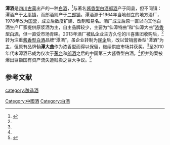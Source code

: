{{Unreliable sources|time=2021-02-28T13:25:36+00:00}}
'''潭酒'''是[[四川|四川]][[古蔺|古蔺]]出产的一种[[中国烧酒|白酒]]，<ref name=js1>{{cite web|url=https://www.sohu.com/a/363453076_426303 |title=“拼”出来的酱酒三强|language=Zh-hans|date=2019-12-29}}</ref>与著名[[酱香型白酒|酱香型白酒]][[郎酒|郎酒]]产于同县，但不同镇：潭酒产于[[太平镇_(古蔺县)|太平镇]]，而郎酒则产于[[二郎镇_(古蔺县)|二郎镇]]。潭酒源于1964年当地创立的地方酒厂，1978年改为[[国营|国营]]，成立后数度扩建、改制和易名。酒厂成立后原一直以向其他白酒生产厂家提供原浆酒为主，自主品牌较少，主要为“仙潭特曲”和“仙潭大曲”[[浓香型白酒|浓香型白酒]]，但一直受市场青睐。2013年酒厂被[[私企|私企]]业主方久伦的川喜集团收购后，<ref name=js1/>转为注重[[酱香型白酒|酱香型白酒]]品牌“潭酒”，虽企业转制为[[民企|民企]]后，改以营销酱香型“潭酒”为主，但原有品牌'''仙潭大曲'''作为浓香型而得以保留，继续供应市场并获奖。<ref name=js1/>至2010年代末潭酒已成为仅次于[[茅台|茅台]]和[[郎酒|郎酒]]之后的中国第三大酱香型白酒，<ref name=js1/>但并购案被爆出巨额国有资产流失遭贱卖之巨大争议。<ref name=js3>{{cite web|url=https://finance.qq.com/a/20120405/000783.htm |title=仙潭酒业改制调查：1.5亿元背后的博弈|language=Zh-hans|date=2012-04-05}}</ref>

==参考文献==
{{reflist}}
{{饮料小作品}}
{{中華酒文化}}

[[category:酿造酒|category:酿造酒]]
[[Category:中國酒|Category:中國酒]]
[[Category:白酒|Category:白酒]]
